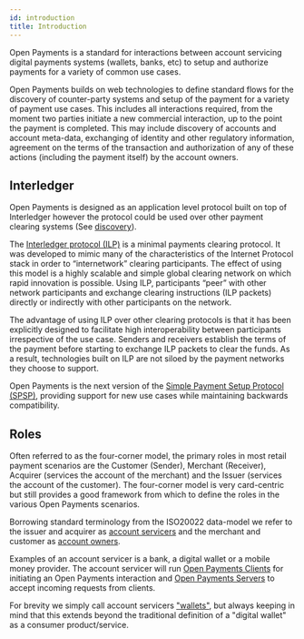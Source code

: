 ```yaml
---
id: introduction
title: Introduction
---
```



Open Payments is a standard for interactions between account servicing digital
payments systems (wallets, banks, etc) to setup and authorize payments for a
variety of common use cases.

Open Payments builds on web technologies to define standard flows for the
discovery of counter-party systems and setup of the payment for a variety of
payment use cases. This includes all interactions required, from the moment two
parties initiate a new commercial interaction, up to the point the payment is
completed. This may include discovery of accounts and account meta-data,
exchanging of identity and other regulatory information, agreement on the terms
of the transaction and authorization of any of these actions (including the
payment itself) by the account owners.

## Interledger

Open Payments is designed as an application level protocol built on top of
Interledger however the protocol could be used over other payment clearing
systems (See [discovery](./discovery)).

The [Interledger protocol (ILP)](https://interledger.org) is a minimal payments
clearing protocol. It was developed to mimic many of the characteristics of the
Internet Protocol stack in order to “internetwork” clearing participants. The
effect of using this model is a highly scalable and simple global clearing
network on which rapid innovation is possible. Using ILP, participants “peer”
with other network participants and exchange clearing instructions (ILP packets)
directly or indirectly with other participants on the network.

The advantage of using ILP over other clearing protocols is that it has been
explicitly designed to facilitate high interoperability between participants
irrespective of the use case. Senders and receivers establish the terms of the
payment before starting to exchange ILP packets to clear the funds. As a result,
technologies built on ILP are not siloed by the payment networks they choose to
support.

Open Payments is the next version of the
[Simple Payment Setup Protocol (SPSP)](https://interledger.org/rfcs/0009-simple-payment-setup-protocol/),
providing support for new use cases while maintaining backwards compatibility.

## Roles

<FourCorner />

Often referred to as the four-corner model, the primary roles in most retail
payment scenarios are the Customer (Sender), Merchant (Receiver), Acquirer
(services the account of the merchant) and the Issuer (services the account of
the customer). The four-corner model is very card-centric but still provides a
good framework from which to define the roles in the various Open Payments
scenarios.

Borrowing standard terminology from the ISO20022 data-model we refer to the
issuer and acquirer as [account servicers](./terminology#account-servicer) and
the merchant and customer as [account owners](./terminology#account-owner).

Examples of an account servicer is a bank, a digital wallet or a mobile money
provider. The account servicer will run
[Open Payments Clients](./terminology#client) for initiating an Open Payments
interaction and [Open Payments Servers](./terminology#server) to accept incoming
requests from clients.

For brevity we simply call account servicers ["wallets"](./terminology#wallet),
but always keeping in mind that this extends beyond the traditional definition
of a "digital wallet" as a consumer product/service.
